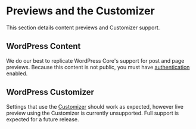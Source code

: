 <Meta title="Features|Previews and the Customizer" />

# Previews and the Customizer
This section details content previews and Customizer support.

## WordPress Content
We do our best to replicate WordPress Core's support for post and page previews. Because this content is not public, you must have [authentication](?path=/docs/features-authentication--page) enabled.

## WordPress Customizer
Settings that use the [Customizer](https://wordpress.com/support/customizer/) should work as expected, however live preview using the Customizer is currently unsupported. Full support is expected for a future release.
